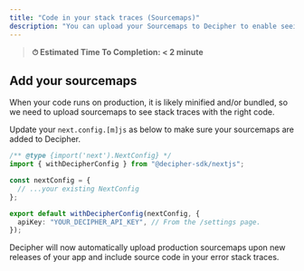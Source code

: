 ```yaml
---
title: "Code in your stack traces (Sourcemaps)"
description: "You can upload your Sourcemaps to Decipher to enable seeing production JavaScript/TypeScript stack traces with the appropriate source code."
---
```


> **⏱ Estimated Time To Completion: < 2 minute**

## Add your sourcemaps

When your code runs on production, it is likely minified and/or bundled, so we need to upload sourcemaps to see stack traces with the right code.

Update your `next.config.[m]js` as below to make sure your sourcemaps are added to Decipher.
```typescript next.config.mjs
/** @type {import('next').NextConfig} */
import { withDecipherConfig } from "@decipher-sdk/nextjs";

const nextConfig = {
  // ...your existing NextConfig
};

export default withDecipherConfig(nextConfig, {
  apiKey: "YOUR_DECIPHER_API_KEY", // From the /settings page.
});
```
Decipher will now automatically upload production sourcemaps upon new releases of your app and include source code in your error stack traces.
